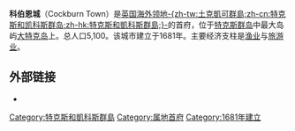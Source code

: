 {{NoteTA|G1=Unit|1=zh-tw:土克凱可群島;zh-cn:特克斯和凯科斯群岛;zh-hk:特克斯和凱科斯群島;}}
{{Infobox settlement
|name                   = 科伯恩城
|other_name             = 
|native_name            = Cockburn Town
|type                   = 首都
|total_type             = 城镇
|image_skyline          = Cockburn_Town.jpg
|image_caption          = 
|image_flag             = 
|image_seal             = 
|image_shield           = 
|image_map              = Karibik Turks- und Caicosinseln.png
|map_caption            = 特克斯和凯科斯群岛在北大西洋的位置
|image_map1             = Turks caicos islands sm04.png
|map_caption1           = 显示科伯恩镇与特克斯和凯科斯群岛位置的地图
|coordinates            = {{coord|21.459|-71.139|region:TC|display=inline,title}}
|pushpin_map            = 
|subdivision_type       = 国家
|subdivision_name       = {{UK}}
|subdivision_type1      = [[英國海外領土|海外领土]]
|subdivision_name1      = {{TCA}}
|subdivision_type2      = 区
|subdivision_name2      = [[大特克島|大特克島]]
|established_title      = 成立
|established_date       = 1681
|unit_pref                = Metric
|area_footnotes           = 
|area_total_km2           = 17.39
|population_as_of               = 
|population_footnotes           = 
|population_total               = 3700
|timezone               = 
|utc_offset             = 
|blank_name             = [[柯本气候分类法|气候]]
|blank_info             = [[半干旱气候|BSh]] 
|website                = 
}}

'''科伯恩城'''（Cockburn Town）是[[英国海外领地|英国海外领地]][[特克斯和凯克斯群岛|-{zh-tw:土克凱可群島;zh-cn:特克斯和凯科斯群岛;zh-hk:特克斯和凱科斯群島;}-]]的首府，位于[[特克斯群岛|特克斯群岛]]中最大岛屿[[大特克岛|大特克岛]]上。总人口5,100。该城市建立于1681年。主要经济支柱是[[渔业|渔业]]与[[旅游业|旅游业]]。

==外部链接==
*{{commonscatinline}}
{{normdaten}}
{{DEFAULTSORT:Cockburn Town}}
[[Category:特克斯和凱科斯群島|Category:特克斯和凱科斯群島]]
[[Category:属地首府|Category:属地首府]]
[[Category:1681年建立|Category:1681年建立]]
{{TurksCaicos-stub}}
